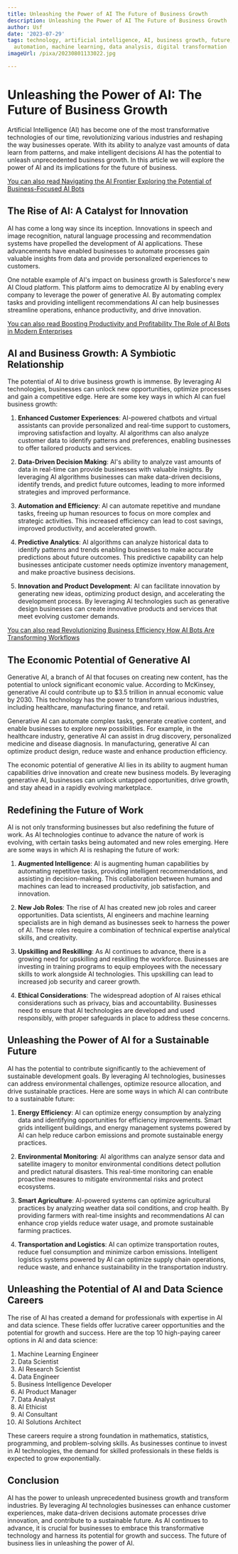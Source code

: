 ```yaml
---
title: Unleashing the Power of AI The Future of Business Growth
description: Unleashing the Power of AI The Future of Business Growth
author: Usf
date: '2023-07-29'
tags: technology, artificial intelligence, AI, business growth, future, innovation,
  automation, machine learning, data analysis, digital transformation
imageUrl: /pixa/20230801133022.jpg

---
```

#  Unleashing the Power of AI: The  Future of Business Growth

Artificial Intelligence (AI) has become one of the most transformative technologies of our time, revolutionizing various industries and reshaping the way  businesses operate. With its ability to analyze vast amounts  of data learn from patterns, and  make intelligent decisions AI has the potential to unleash unprecedented business growth. In this article we will explore the power of AI and its implications for the future of business.

[You can also read Navigating the  AI Frontier Exploring the Potential of Business-Focused AI Bots](Navigating%20the%20AI%20Frontier%20Exploring%20the%20Potential%20of%20Business-Focused%20AI%20Bots)


## The Rise of AI: A Catalyst for Innovation

AI has come a  long way since its inception. Innovations in  speech and image recognition, natural  language processing and recommendation systems have propelled the development of AI applications. These advancements have enabled businesses to automate processes gain  valuable insights from data and provide  personalized experiences to customers.

One  notable example of  AI's  impact on business growth is Salesforce's new AI Cloud platform. This platform aims to democratize AI by enabling every company to leverage the power of  generative AI. By automating complex  tasks and providing intelligent recommendations AI can help businesses  streamline operations, enhance productivity, and drive innovation.

[You can  also  read Boosting Productivity and Profitability  The Role of AI Bots in Modern Enterprises](Boosting%20Productivity%20and%20Profitability%20The%20Role%20of%20AI%20Bots%20in%20Modern%20Enterprises)


## AI and Business Growth:  A Symbiotic Relationship

The potential of AI to drive business growth is  immense. By leveraging  AI technologies, businesses can unlock  new opportunities, optimize processes  and gain a competitive edge. Here are some key ways in which AI can fuel business growth:

1. **Enhanced Customer Experiences**: AI-powered chatbots and virtual assistants can provide personalized and  real-time support to  customers, improving satisfaction and loyalty. AI algorithms can also analyze customer data to identify patterns and preferences, enabling businesses to offer tailored products and services.

2. **Data-Driven Decision Making**: AI's ability to analyze vast amounts of data in real-time can provide businesses with valuable insights.  By leveraging AI algorithms businesses can make data-driven decisions, identify trends, and predict future outcomes, leading to more informed strategies and improved performance.

3. **Automation and Efficiency**: AI can automate repetitive and mundane tasks, freeing up human resources to focus on more complex and strategic activities. This increased efficiency  can lead to cost savings, improved productivity,  and accelerated  growth.

4. **Predictive Analytics**: AI  algorithms  can analyze historical data to  identify patterns and trends enabling businesses to make accurate predictions about future outcomes. This predictive capability can help  businesses  anticipate customer needs optimize  inventory management, and  make proactive business decisions.

5. **Innovation  and Product Development**: AI can facilitate innovation by generating new ideas, optimizing product design, and accelerating the development process. By  leveraging AI technologies such as generative design businesses can create innovative products and  services that  meet evolving customer demands.

[You can also read Revolutionizing Business Efficiency  How AI Bots Are Transforming Workflows](Revolutionizing%20Business%20Efficiency%20How%20AI%20Bots%20Are%20Transforming%20Workflows)


## The Economic Potential of Generative AI

Generative AI, a  branch of  AI that focuses on creating new content, has the potential to unlock significant economic value. According  to McKinsey,  generative AI could contribute up to $3.5 trillion in  annual economic value by 2030. This technology has  the power to transform various industries, including healthcare, manufacturing finance, and  retail.

Generative  AI can automate complex tasks,  generate creative content, and enable  businesses to  explore new possibilities. For example, in the healthcare industry, generative AI  can assist in  drug discovery, personalized medicine  and disease diagnosis. In manufacturing,  generative AI can optimize product design, reduce waste and enhance production efficiency.

The  economic potential of generative AI lies in its ability to augment human capabilities drive innovation  and create new business models. By leveraging generative AI, businesses can unlock  untapped opportunities, drive growth,  and stay ahead in  a rapidly evolving marketplace.

## Redefining the Future of Work

AI is not only transforming businesses but also redefining  the future of work.  As AI technologies continue to  advance the nature of work is evolving, with certain tasks being automated and new roles emerging. Here are some ways in which AI is reshaping the future  of work:

1. **Augmented Intelligence**: AI is augmenting human capabilities by automating repetitive tasks, providing intelligent recommendations, and assisting in decision-making. This collaboration between humans and machines can lead to increased productivity, job satisfaction, and innovation.

2. **New Job Roles**: The rise of AI has created new job  roles and career opportunities. Data scientists, AI  engineers and machine learning specialists are in high demand as businesses seek to harness the power  of AI. These roles  require a combination of technical expertise analytical  skills, and creativity.

3. **Upskilling  and Reskilling**: As AI continues to advance, there is  a growing need for  upskilling and reskilling the workforce. Businesses are investing in training programs  to  equip employees with the necessary skills to work alongside AI technologies. This upskilling can lead to increased job security and career growth.

4. **Ethical Considerations**: The widespread adoption of AI raises ethical considerations such as privacy, bias and accountability. Businesses need to ensure that AI technologies are developed  and used responsibly, with proper safeguards in place to address these concerns.

##  Unleashing the Power of AI for a Sustainable Future

AI has the potential to contribute significantly to the achievement of sustainable development goals. By leveraging AI technologies, businesses  can address  environmental challenges, optimize resource allocation,  and drive sustainable practices. Here are some ways  in which AI  can contribute to a sustainable future:

1. **Energy Efficiency**: AI can optimize energy consumption by analyzing  data and identifying opportunities for efficiency improvements. Smart grids intelligent buildings, and energy management systems powered by AI can help reduce carbon  emissions and promote  sustainable energy practices.

2. **Environmental Monitoring**:  AI algorithms can  analyze sensor data and satellite imagery to monitor environmental  conditions  detect pollution and predict natural disasters. This real-time  monitoring can enable proactive measures to mitigate environmental risks and protect ecosystems.

3. **Smart Agriculture**: AI-powered systems can optimize agricultural practices by analyzing weather  data soil conditions, and crop health. By providing farmers with real-time insights and recommendations  AI can  enhance crop yields reduce water usage, and promote sustainable farming practices.

4. **Transportation and Logistics**:  AI can optimize transportation routes, reduce fuel consumption and minimize carbon  emissions.  Intelligent logistics systems powered by  AI can optimize supply chain operations, reduce waste, and enhance sustainability  in  the transportation  industry.

## Unleashing the Potential  of AI and Data Science Careers

The rise of AI has created a demand for professionals with  expertise in AI  and data science. These fields offer lucrative  career opportunities and the potential for growth  and success. Here are the top 10 high-paying  career options in AI and  data science:

1. Machine Learning Engineer
2. Data Scientist
3. AI Research Scientist
4. Data Engineer
5. Business Intelligence Developer
6. AI Product Manager
7.  Data Analyst
8. AI Ethicist
9. AI Consultant
10. AI Solutions Architect

These careers require  a strong foundation in mathematics, statistics, programming, and  problem-solving skills. As businesses continue to invest in AI technologies, the demand  for skilled professionals in these fields is expected to grow exponentially.

## Conclusion

AI has the power to unleash unprecedented business  growth and transform industries. By leveraging AI technologies businesses can enhance customer experiences, make data-driven decisions automate  processes drive innovation, and contribute to a sustainable future. As AI continues to advance, it is crucial for businesses  to embrace this transformative technology and harness  its potential for growth  and success. The future of business lies in unleashing the power of  AI.